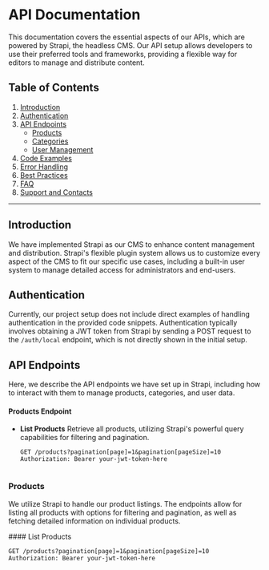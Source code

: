
# API Documentation

This documentation covers the essential aspects of our APIs, which are powered by Strapi, the headless CMS. Our API setup allows developers to use their preferred tools and frameworks, providing a flexible way for editors to manage and distribute content.

## Table of Contents

1. [Introduction](#introduction)
2. [Authentication](#authentication)
3. [API Endpoints](#api-endpoints)  
   - [Products](#products)  
   - [Categories](#categories)  
   - [User Management](#user-management)
4. [Code Examples](#code-examples)
5. [Error Handling](#error-handling)
6. [Best Practices](#best-practices)
7. [FAQ](#faq)
8. [Support and Contacts](#support-and-contacts)

---

## Introduction

We have implemented Strapi as our CMS to enhance content management and distribution. Strapi's flexible plugin system allows us to customize every aspect of the CMS to fit our specific use cases, including a built-in user system to manage detailed access for administrators and end-users.

## Authentication

Currently, our project setup does not include direct examples of handling authentication in the provided code snippets. Authentication typically involves obtaining a JWT token from Strapi by sending a POST request to the `/auth/local` endpoint, which is not directly shown in the initial setup.

## API Endpoints

Here, we describe the API endpoints we have set up in Strapi, including how to interact with them to manage products, categories, and user data.


#### Products Endpoint

- **List Products**
  Retrieve all products, utilizing Strapi's powerful query capabilities for filtering and pagination.

  ```http
  GET /products?pagination[page]=1&pagination[pageSize]=10
  Authorization: Bearer your-jwt-token-here


### Products

We utilize Strapi to handle our product listings. The endpoints allow for listing all products with options for filtering and pagination, as well as fetching detailed information on individual products.

<Cards>
  <Card  title="Strapi" href="/pages/development/api/strapi.mdx" />
</Cards>
#### List Products

```http
GET /products?pagination[page]=1&pagination[pageSize]=10
Authorization: Bearer your-jwt-token-here
